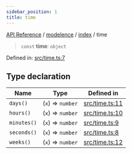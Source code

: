 ```yaml
---
sidebar_position: 1
title: time
---
```


[API Reference](/api-reference/modelence/index/variables/../../../index) / [modelence](/api-reference/modelence/index/variables/../../index) / [index](/api-reference/modelence/index/variables/../index) / time

> `const` **time**: `object`

Defined in: [src/time.ts:7](https://github.com/modelence/modelence/blob/9e0957d9bf7628268c013ac4006f1ad6096028c9/packages/modelence/src/time.ts#L7)

## Type declaration

| Name | Type | Defined in |
| ------ | ------ | ------ |
| <a id="days"></a> `days()` | (`x`) => `number` | [src/time.ts:11](https://github.com/modelence/modelence/blob/9e0957d9bf7628268c013ac4006f1ad6096028c9/packages/modelence/src/time.ts#L11) |
| <a id="hours"></a> `hours()` | (`x`) => `number` | [src/time.ts:10](https://github.com/modelence/modelence/blob/9e0957d9bf7628268c013ac4006f1ad6096028c9/packages/modelence/src/time.ts#L10) |
| <a id="minutes"></a> `minutes()` | (`x`) => `number` | [src/time.ts:9](https://github.com/modelence/modelence/blob/9e0957d9bf7628268c013ac4006f1ad6096028c9/packages/modelence/src/time.ts#L9) |
| <a id="seconds"></a> `seconds()` | (`x`) => `number` | [src/time.ts:8](https://github.com/modelence/modelence/blob/9e0957d9bf7628268c013ac4006f1ad6096028c9/packages/modelence/src/time.ts#L8) |
| <a id="weeks"></a> `weeks()` | (`x`) => `number` | [src/time.ts:12](https://github.com/modelence/modelence/blob/9e0957d9bf7628268c013ac4006f1ad6096028c9/packages/modelence/src/time.ts#L12) |
